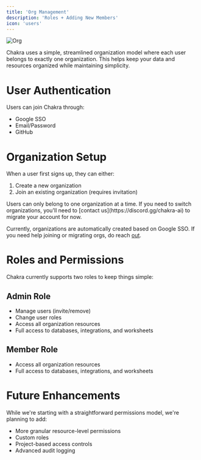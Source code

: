 ```yaml
---
title: 'Org Management'
description: 'Roles + Adding New Members'
icon: 'users'
---
```


<img src='/images/org.png' alt='Org' />

Chakra uses a simple, streamlined organization model where each user belongs to exactly one organization. This helps keep your data and resources organized while maintaining simplicity.

# User Authentication

Users can join Chakra through:

- Google SSO
- Email/Password
- GitHub

# Organization Setup

When a user first signs up, they can either:

1. Create a new organization
2. Join an existing organization (requires invitation)

<Note>
  Users can only belong to one organization at a time. If you need to switch
  organizations, you'll need to [contact us](https://discord.gg/chakra-ai) to
  migrate your account for now.
</Note>

Currently, organizations are automatically created based on Google SSO. If you need help joining or migrating orgs, do reach [out](https://discord.gg/chakra-ai).

# Roles and Permissions

Chakra currently supports two roles to keep things simple:

## Admin Role

- Manage users (invite/remove)
- Change user roles
- Access all organization resources
- Full access to databases, integrations, and worksheets

## Member Role

- Access all organization resources
- Full access to databases, integrations, and worksheets

# Future Enhancements

While we're starting with a straightforward permissions model, we're planning to add:

- More granular resource-level permissions
- Custom roles
- Project-based access controls
- Advanced audit logging
